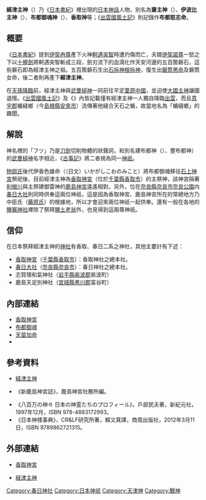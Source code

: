 '''經津主神'''（{{lang|ja|フツヌシノカミ}}）乃《[[日本書紀|日本書紀]]》裡出現的[[日本神話|日本神話]]人物，別名為'''齋主神'''（{{lang|ja|イワイヌシノカミ}}）、'''伊波比主神'''（{{lang|ja|イワイヌシノカミ}}）、'''布都御魂神'''（{{lang|ja|フツノミタマノカミ}}）、'''香取神'''等；《[[出雲國風土記|出雲國風土記]]》則記錄作'''布都怒志命'''。

== 概要 ==
《[[日本書紀|日本書紀]]》提到[[伊奘冉尊|伊奘冉尊]]產下火神[[迦具土|軻遇突智]]時遭灼傷而亡，夫婿[[伊奘諾尊|伊奘諾尊]]一怒之下以[[十握劍|十握劍]]將軻遇突智斬成三段，劍刃流下的血滴化作天安河邊的五百箇磐石，這些磐石即為經津主神之祖。五百箇磐石生出[[石拆神根拆神|石拆神根拆神]]，復生出[[石筒之男神|磐筒男命]]及磐筒女命，後二者則再產下'''經津主神'''。

在[[天孫降臨|天孫降臨]]前，經津主神與[[建御雷|武甕槌神]]一同前往平定[[葦原中國|葦原中國]]，並迫使[[大國主神|大國主神]]讓國退隱。《[[出雲國風土記|出雲國風土記]]》及《{{link-ja|出雲國造神賀詞|出雲国造神賀詞}}》內皆記載僅有經津主神一人獨自降臨[[出雲國|出雲]]，而且[[意宇郡|意宇郡]]楯縫鄉（今[[島根縣|島根縣]][[安來市|安來市]]）流傳著他縫合天石之楯，故當地名為「楯縫鄉」的趣聞。

== 解說 ==
神名裡的「フツ」乃是[[刀|刀]][[劍|劍]]切削物體的狀聲詞，和別名建布都神（{{lang|ja|たけふつのかみ}}）、豐布都神{{lang|ja|とよふつのかみ}}）的[[建御雷|武甕槌神]]名字相近，《[[古事記|古事記]]》將二者視為同一[[神祇|神祇]]。{{Fact|《[[先代舊事本紀|先代舊事本紀]]》記載經津主神的神魂之刀乃[[布都御魂|布都御魂]]，而《[[常陸國風土記|常陸國風土記]]》則提到平定葦原中國之神屬於經津主神一系。|time=2017-01-23T06:08:42+00:00}}

[[物部氏|物部氏]]後代伊香色雄命（（日文）いかがしこおのみこと）將布都御魂移往[[石上神宮|石上神宮]]祭祀後，{{Fact|原本經津主神亦是主祭神祇之一，但隨著[[中臣氏|中臣氏]]勢力抬頭，其神格反而被建御雷神取代。|time=2017-01-23T06:08:42+00:00}}目前經津主神為[[香取神宮|香取神宮]]（位於[[千葉縣|千葉縣]][[香取市|香取市]]）的主祭神，該神宮隔著[[利根川|利根川]]與主祭建御雷神的[[鹿島神宮|鹿島神宮]]遙遙相對。另外，位在[[奈良縣|奈良縣]][[奈良市|奈良市]][[奈良公園|奈良公園]]内[[春日大社|春日大社]]則同時供奉這兩位神祇，這是因為香取神宮、鹿島神宮所在的常總地方乃中臣氏（[[藤原氏|藤原氏]]）的根據地，所以才會迎來兩位神祇一起供奉。還有一般在各地的[[鹽竈神社|鹽竈神社]]裡除了祭拜[[鹽土老翁|鹽土老翁]]外，也見得到這兩尊神祇。

== 信仰 ==
在日本祭拜經津主神的[[神社|神社]]有香取、春日二系之神社，其他主要計有下述：
* [[香取神宮|香取神宮]]（[[千葉縣|千葉縣]][[香取市|香取市]]）：香取神社之總本社。
* [[春日大社|春日大社]]（[[奈良縣|奈良縣]][[奈良市|奈良市]]）：春日神社之總本社。
* 志賀理和氣神社（[[岩手縣|岩手縣]][[紫波郡|紫波郡]]紫波町）
* 鹿島天足別神社（[[宮城縣|宮城縣]][[黑川郡|黑川郡]]富谷町）

== 內部連結 ==
* [[香取神宮|香取神宮]]
* [[布都御魂|布都御魂]]
* [[天苗加命|天苗加命]]
* {{link-ja|石見神樂|石見神楽}}

== 參考資料 ==
* {{ja}}[http://www.din.or.jp/~a-kotaro/gods/kamigami/futunusi.html 経津主神] {{Wayback|url=http://www.din.or.jp/~a-kotaro/gods/kamigami/futunusi.html |date=20170817055306 }}
* {{ja}}《新鹿島神宮誌》，鹿島神宮社務所編。
* 《八百万の神々 日本の神霊たちのプロフィール》，戶部民夫著，新紀元社，1997年12月，ISBN 978-4883172993。
* 《日本神樣事典》，CR&LF研究所著，賴又萁譯，商周出版社，2012年3月11日，ISBN 9789862721315。
{{reflist}}

== 外部連結 ==
* {{ja}}[http://www.katori-jingu.or.jp/ 香取神宮] {{Wayback|url=http://www.katori-jingu.or.jp/ |date=20091124194840 }}
* {{ja}}[http://www.din.or.jp/~a-kotaro/gods/kamigami/futunusi.html 経津主神] {{Wayback|url=http://www.din.or.jp/~a-kotaro/gods/kamigami/futunusi.html |date=20170817055306 }}

[[Category:春日神社|Category:春日神社]]
[[Category:日本神祇|Category:日本神祇]]
[[Category:天津神|Category:天津神]]
[[Category:戰神|Category:戰神]]